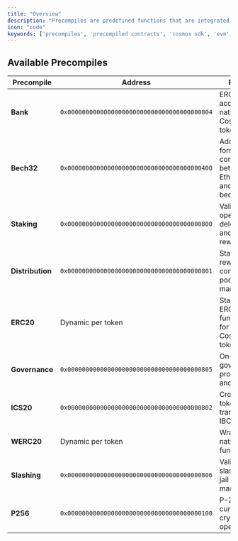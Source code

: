 ```yaml
---
title: "Overview"
description: "Precompiles are predefined functions that are integrated at the protocol level but exposed as EVM smart contract interfaces. Many precompiles provide access to Cosmos SDK module functionality for EVM applications and clients to easily leverage."
icon: "code"
keywords: ['precompiles', 'precompiled contracts', 'cosmos sdk', 'evm', 'smart contracts', 'staking', 'governance', 'ibc', 'bank', 'distribution', 'slashing', 'evidence', 'bech32', 'p256', 'erc20', 'werc20', 'callbacks']
---
```


## Available Precompiles

| Precompile       | Address                                      | Purpose                                                          | Reference                 |
| ---------------- | -------------------------------------------- | ---------------------------------------------------------------- | ------------------------- |
| **Bank**         | `0x0000000000000000000000000000000000000804` | ERC20-style access to native Cosmos SDK tokens                   | [Details](/docs/evm/v0.4.x/documentation/smart-contracts/precompiles/bank.mdx)         |
| **Bech32**       | `0x0000000000000000000000000000000000000400` | Address format conversion between Ethereum hex and Cosmos bech32 | [Details](/docs/evm/v0.4.x/documentation/smart-contracts/precompiles/bech32.mdx)       |
| **Staking**      | `0x0000000000000000000000000000000000000800` | Validator operations, delegation, and staking rewards            | [Details](/docs/evm/v0.4.x/documentation/smart-contracts/precompiles/staking.mdx)      |
| **Distribution** | `0x0000000000000000000000000000000000000801` | Staking rewards and community pool management                    | [Details](/docs/evm/v0.4.x/documentation/smart-contracts/precompiles/distribution.mdx) |
| **ERC20**        | Dynamic per token                            | Standard ERC20 functionality for native Cosmos tokens            | [Details](/docs/evm/v0.4.x/documentation/smart-contracts/precompiles/erc20.mdx)        |
| **Governance**   | `0x0000000000000000000000000000000000000805` | On-chain governance proposals and voting                         | [Details](/docs/evm/v0.4.x/documentation/smart-contracts/precompiles/governance.mdx)   |
| **ICS20**        | `0x0000000000000000000000000000000000000802` | Cross-chain token transfers via IBC                              | [Details](/docs/evm/v0.4.x/documentation/smart-contracts/precompiles/ics20.mdx)        |
| **WERC20**       | Dynamic per token                            | Wrapped native token functionality                               | [Details](/docs/evm/v0.4.x/documentation/smart-contracts/precompiles/werc20.mdx)       |
| **Slashing**     | `0x0000000000000000000000000000000000000806` | Validator slashing and jail management                           | [Details](/docs/evm/v0.4.x/documentation/smart-contracts/precompiles/slashing.mdx)     |
| **P256**         | `0x0000000000000000000000000000000000000100` | P-256 elliptic curve cryptographic operations                    | [Details](/docs/evm/v0.4.x/documentation/smart-contracts/precompiles/p256.mdx)         |
